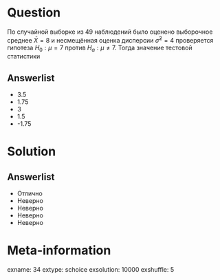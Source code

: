 Question
========
  По случайной выборке из 49 наблюдений было оценено выборочное среднее $\bar{X} = 8$  и несмещённая оценка дисперсии $\hat{\sigma}^2 = 4$ проверяется гипотеза $H_0: \mu = 7$ против $H_a: \mu \ne 7$. Тогда значение тестовой статистики

Answerlist
----------
*  3.5
*  1.75
*  3
*  1.5
*  -1.75

Solution
========

Answerlist
----------
*  Отлично
*  Неверно
*  Неверно
*  Неверно
*  Неверно

Meta-information
================
exname: 34
extype: schoice
exsolution: 10000
exshuffle: 5
